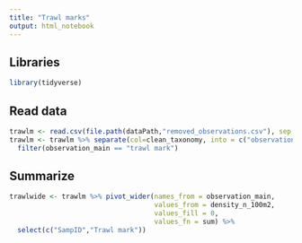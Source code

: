 ```yaml
---
title: "Trawl marks"
output: html_notebook
---
```

## Libraries
```r
library(tidyverse)
```

## Read data
```r
trawlm <- read.csv(file.path(dataPath,"removed_observations.csv"), sep ="|")
trawlm <- trawlm %>% separate(col=clean_taxonomy, into = c("observation_main", "observation_modifier"), sep =";") %>%
  filter(observation_main == "trawl mark")
```

## Summarize
```r
trawlwide <- trawlm %>% pivot_wider(names_from = observation_main,
                                    values_from = density_n_100m2,
                                    values_fill = 0,
                                    values_fn = sum) %>%
  select(c("SampID","Trawl mark"))

```
